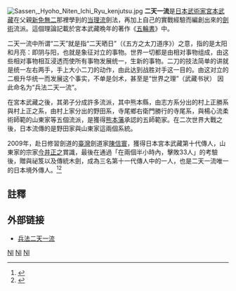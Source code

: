 {{Japanese
| japanese = 二天一流
| kana = にてんいちりゅう
| romaji = Niten Ichi-ryū
|}}
[[File:Sassen,_Hyoho_Niten_Ichi_Ryu_kenjutsu.jpg|thumb]]
'''二天一流'''是[[日本|日本]][[武術家|武術家]][[宮本武藏|宮本武藏]]在父親[[新免無二|新免無二]]那裡學到的[[当理流|当理流]]劍法，再加上自己的實戰經驗而編創出來的[[日本劍術|劍術]]流派。這個理論記載於宮本武藏晩年的著作《[[五輪書|五輪書]]》中。

二天一流中所谓“二天”就是指“二天晒日”（《五方之太刀道序》）之意，指的是太阳和月亮：即阴与阳，也就是象征对立的事物。世界一切都是由相对事物组成，由这些相对事物相互浸透而使所有事物发展统一，生新的事物。二刀的技法简单的讲就是统一左右两手，手上大小二刀的动作，由此达到战胜对手这一目的。由这对立的二极升华统一而发展这个事实，不单是剑术，甚至是“世界之理”（武藏书状） 因此命名为“兵法二天一流”。

在宮本武藏之後，其弟子分成許多流派，其中熊本縣，由志方系分出的村上正勝系與村上正之系，由村上家分出的野田系，寺尾鄉右衛門勝行的寺尾系，與楊心流柔術師範的山東家等五個流派，是獲得[[熊本藩|熊本藩]]承認的五師範家。在二次世界大戰之後，日本流傳的是野田家與山東家這兩個系統。

2009年，赴日修習劍道的[[臺灣|臺灣]]劍道家[[陳信寰|陳信寰]]，獲得日本宮本武藏第十代傳人，山東家的宗家[[今井正之|今井正之]]賞識，最後在通過「在兩個半小時內，擊敗33人」的考驗後，贈與祕笈以及傳統木劍，成為三名第十一代傳人中的一人，也是二天一流唯一的日本境外傳人。<ref>{{Cite web |url=http://www.nownews.com/2009/01/29/91-2401348.htm |title=台灣的宮本武藏傳人　以1擊退33人一戰成名 |accessdate=2014-02-12 |archive-date=2013-09-06 |archive-url=https://web.archive.org/web/20130906180744/http://www.nownews.com/2009/01/29/91-2401348.htm |dead-url=no }}</ref><ref>{{Cite web |url=http://www.youtube.com/watch?v=uZ07QZGHpj4 |title=宮本武藏第11代傳人是台灣人 |accessdate=2014-02-12 |archive-date=2016-09-22 |archive-url=https://web.archive.org/web/20160922123651/https://www.youtube.com/watch?v=uZ07QZGHpj4 |dead-url=no }}</ref>

==註釋==
{{reflist}}

== 外部链接 ==
*[http://www.nihonkobudokyoukai.org/martialarts/034/ 兵法二天一流]{{Wayback|url=http://www.nihonkobudokyoukai.org/martialarts/034/ |date=20160124151611 }}

{{日本小作品}}
{{commonscat|Niten Ichi-ryuu}}

[[Category:日本劍術流派|NI]]
[[Category:宮本武藏|NI]]
[[Category:熊本藩|NI]]